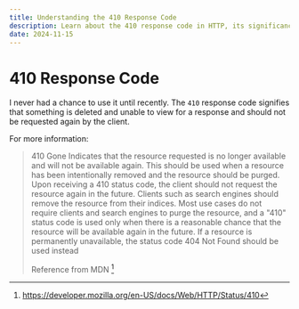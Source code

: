 ```yaml
---
title: Understanding the 410 Response Code
description: Learn about the 410 response code in HTTP, its significance, and when to use it. Understand how it differs from the 404 status code and its impact on clients and search engines.
date: 2024-11-15
---
```


# 410 Response Code

I never had a chance to use it until recently. The `410` response code signifies that something is deleted and unable to view for a response and should not be requested again by the client. 

For more information:

> 410 Gone Indicates that the resource requested is no longer available and will not be available again. This should be used when a resource has been intentionally removed and the resource should be purged. Upon receiving a 410 status code, the client should not request the resource again in the future. Clients such as search engines should remove the resource from their indices. Most use cases do not require clients and search engines to purge the resource, and a "410" status code is used only when there is a reasonable chance that the resource will be available again in the future. If a resource is permanently unavailable, the status code 404 Not Found should be used instead
>
> Reference from MDN [^1]

[^1]: https://developer.mozilla.org/en-US/docs/Web/HTTP/Status/410
